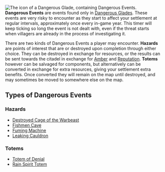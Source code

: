 [[File:ATSglades.PNG|thumb|The icon of a Dangerous Glade, containing Dangerous Events.]]
'''Dangerous Events''' are events found only in [[Dangerous Glades]]. These events are very risky to encounter as they start to affect your settlement at regular intervals, approximately once every in-game year. This timer will keep ticking so long the event is not dealt with, even if the threat starts when villagers are already in the process of investigating it.

There are two kinds of Dangerous Events a player may encounter. '''Hazards''' are points of interest that are or destroyed upon completion through either choice. They can be destroyed in exchange for resources, or the results can be sent towards the citadel in exchange for [[Amber]] and [[Reputation]]. '''Totems''' however can be salvaged for components, but alternatively can be converted in exchange for extra resources, giving your settlement extra benefits. Once converted they will remain on the map until destroyed, and may sometimes be moved to somewhere else on the map.

== Types of Dangerous Events ==
=== Hazards ===
* [[Destroyed Cage of the Warbeast]]
* [[Fishmen Cave]]
* [[Fuming Machine]]
* [[Leaking Cauldron]]

=== Totems ===
* [[Totem of Denial]]
* [[Rain Spirit Totem]]